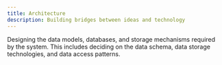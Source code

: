 ```yaml
---
title: Architecture
description: Building bridges between ideas and technology
---
```


Designing the data models, databases, and storage mechanisms required by the system.
This includes deciding on the data schema, data storage technologies, and data access patterns.
